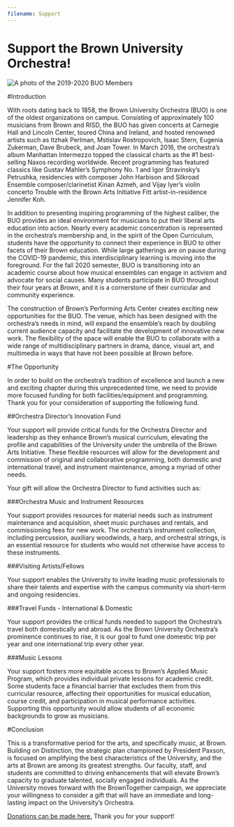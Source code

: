 ```yaml
---
filename: Support
---
```


# Support the Brown University Orchestra!

![A photo of the 2019-2020 BUO Members](/images/2020-12/group-photo.jpg)

#Introduction

With roots dating back to 1858, the Brown University Orchestra (BUO) is one of the oldest
organizations on campus. Consisting of approximately 100 musicians from Brown and RISD,
the BUO has given concerts at Carnegie Hall and Lincoln Center, toured China and Ireland, and
hosted renowned artists such as Itzhak Perlman, Mstislav Rostropovich, Isaac Stern, Eugenia
Zukerman, Dave Brubeck, and Joan Tower. In March 2016, the orchestra’s album Manhattan
Intermezzo topped the classical charts as the #1 best-selling Naxos recording worldwide.
Recent programming has featured classics like Gustav Mahler’s Symphony No. 1 and Igor
Stravinsky’s Petrushka, residencies with composer John Harbison and Silkroad Ensemble
composer/clarinetist Kinan Azmeh, and Vijay Iyer’s violin concerto Trouble with the Brown Arts
Initiative Fitt artist-in-residence Jennifer Koh.

In addition to presenting inspiring programming of the highest caliber, the BUO provides an
ideal environment for musicians to put their liberal arts education into action. Nearly every
academic concentration is represented in the orchestra’s membership and, in the spirit of the
Open Curriculum, students have the opportunity to connect their experience in BUO to other
facets of their Brown education. While large gatherings are on pause during the COVID-19
pandemic, this interdisciplinary learning is moving into the foreground. For the fall 2020
semester, BUO is transitioning into an academic course about how musical ensembles can
engage in activism and advocate for social causes. Many students participate in BUO
throughout their four years at Brown, and it is a cornerstone of their curricular and community
experience.

The construction of Brown’s Performing Arts Center creates exciting new opportunities for the
BUO. The venue, which has been designed with the orchestra’s needs in mind, will expand the
ensemble’s reach by doubling current audience capacity and facilitate the development of
innovative new work. The flexibility of the space will enable the BUO to collaborate with a wide
range of multidisciplinary partners in drama, dance, visual art, and multimedia in ways that have
not been possible at Brown before.

#The Opportunity

In order to build on the orchestra’s tradition of excellence and launch a new and exciting chapter
during this unprecedented time, we need to provide more focused funding for both
facilities/equipment and programming. Thank you for your consideration of supporting the
following fund.

##Orchestra Director’s Innovation Fund

Your support will provide critical funds for the Orchestra Director and leadership as they
enhance Brown’s musical curriculum, elevating the profile and capabilities of the University
under the umbrella of the Brown Arts Initiative. These flexible resources will allow for the
development and commission of original and collaborative programming, both domestic and
international travel, and instrument maintenance, among a myriad of other needs.

Your gift will allow the Orchestra Director to fund activities such as:

###Orchestra Music and Instrument Resources

Your support provides resources for material needs such as instrument maintenance
and acquisition, sheet music purchases and rentals, and commissioning fees for new
work. The orchestra’s instrument collection, including percussion, auxiliary woodwinds, a
harp, and orchestral strings, is an essential resource for students who would not
otherwise have access to these instruments.

###Visiting Artists/Fellows

Your support enables the University to invite leading music professionals to share their
talents and expertise with the campus community via short-term and ongoing
residencies.

###Travel Funds - International & Domestic

Your support provides the critical funds needed to support the Orchestra’s travel both
domestically and abroad. As the Brown University Orchestra’s prominence continues to
rise, it is our goal to fund one domestic trip per year and one international trip every other
year.

###Music Lessons

Your support fosters more equitable access to Brown’s Applied Music Program, which
provides individual private lessons for academic credit. Some students face a financial
barrier that excludes them from this curricular resource, affecting their opportunities for
musical education, course credit, and participation in musical performance activities.
Supporting this opportunity would allow students of all economic backgrounds to grow as
musicians.

#Conclusion

This is a transformative period for the arts, and specifically music, at Brown. Building on
Distinction, the strategic plan championed by President Paxson, is focused on amplifying the
best characteristics of the University, and the arts at Brown are among its greatest strengths.
Our faculty, staff, and students are committed to driving enhancements that will elevate Brown’s
capacity to graduate talented, socially engaged individuals. As the University moves forward
with the BrownTogether campaign, we appreciate your willingness to consider a gift that will
have an immediate and long-lasting impact on the University’s Orchestra.

[Donations can be made here.](https://brown.edu/go/OrchestraGifts) Thank you for your support!